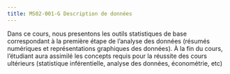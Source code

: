 ```yaml
---
title: MS02-001-G Description de données
---
```


Dans ce cours, nous presentons les outils statistiques de base correspondant à la première étape de l’analyse des données (résumés numériques et représentations graphiques des données). À la fin du cours, l'étudiant aura assimilé les concepts requis pour la réussite des cours ultérieurs (statistique inférentielle, analyse des données, économétrie, etc)

